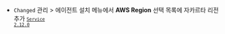 - <code class="Changed" type="0">Changed</code> <span class="uitext">관리</span> &gt; <span class="uitext">에이전트 설치</span> 메뉴에서 <strong>AWS Region</strong> 선택 목록에 자카르타 리전 추가 <code class='changelog-service'><a href="https://docs.whatap.io/release-notes/service/service-2_12_x"><code class='changelog-service'>Service 2.12.0​</code></a></code>